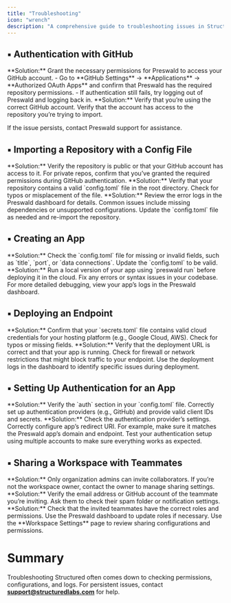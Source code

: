 ```yaml
---
title: "Troubleshooting"
icon: "wrench"
description: "A comprehensive guide to troubleshooting issues in Structured"
---
```


## ▪️ Authentication with GitHub

<Steps>
  <Step title="Failed to Authenticate with GitHub">
    **Solution:** Grant the necessary permissions for Preswald to access your
    GitHub account. - Go to **GitHub Settings** → **Applications** →
    **Authorized OAuth Apps** and confirm that Preswald has the required
    repository permissions. - If authentication still fails, try logging out of
    Preswald and logging back in.
  </Step>
  <Step title="GitHub Account Not Found">
    **Solution:** Verify that you’re using the correct GitHub account. Verify
    that the account has access to the repository you’re trying to import.
  </Step>
</Steps>

<Check>If the issue persists, contact Preswald support for assistance.</Check>

## ▪️ Importing a Repository with a Config File

<Steps>
  <Step title="Repository Not Found">
    **Solution:** Verify the repository is public or that your GitHub account
    has access to it. For private repos, confirm that you’ve granted the
    required permissions during GitHub authentication.
  </Step>
  <Step title="Config File Not Detected">
    **Solution:** Verify that your repository contains a valid `config.toml`
    file in the root directory. Check for typos or misplacement of the file.
  </Step>
  <Step title="Import Fails with an Error">
    **Solution:** Review the error logs in the Preswald dashboard for details.
    Common issues include missing dependencies or unsupported configurations.
    Update the `config.toml` file as needed and re-import the repository.
  </Step>
</Steps>

## ▪️ Creating an App

<Steps>
  <Step title="App Fails to Initialize">
    **Solution:** Check the `config.toml` file for missing or invalid fields,
    such as `title`, `port`, or `data connections`. Update the `config.toml` to
    be valid.
  </Step>
  <Step title="Error in App Code">
    **Solution:** Run a local version of your app using `preswald run` before
    deploying it in the cloud. Fix any errors or syntax issues in your codebase.
  </Step>
</Steps>

<Check>
  For more detailed debugging, view your app’s logs in the Preswald dashboard.
</Check>

## ▪️ Deploying an Endpoint

<Steps>
  <Step title="Deployment Fails">
    **Solution:** Confirm that your `secrets.toml` file contains valid cloud
    credentials for your hosting platform (e.g., Google Cloud, AWS). Check for
    typos or missing fields.
  </Step>
  <Step title="Endpoint Not Accessible">
    **Solution:** Verify that the deployment URL is correct and that your app is
    running. Check for firewall or network restrictions that might block traffic
    to your endpoint.
  </Step>
</Steps>

<Check>
  Use the deployment logs in the dashboard to identify specific issues during
  deployment.
</Check>

## ▪️ Setting Up Authentication for an App

<Steps>
  <Step title="Auth Configuration Errors">
    **Solution:** Verify the `auth` section in your `config.toml` file.
    Correctly set up authentication providers (e.g., GitHub) and provide valid
    client IDs and secrets.
  </Step>
  <Step title="Users Unable to Log In">
    **Solution:** Check the authentication provider’s settings. Correctly
    configure app’s redirect URI. For example, make sure it matches the Preswald
    app’s domain and endpoint.
  </Step>
</Steps>

<Check>
  Test your authentication setup using multiple accounts to make sure everything
  works as expected.
</Check>

## ▪️ Sharing a Workspace with Teammates

<Steps>
  <Step title="Unable to Share Workspace">
    **Solution:** Only organization admins can invite collaborators. If you’re
    not the workspace owner, contact the owner to manage sharing settings.
  </Step>
  <Step title="Invitation Not Received">
    **Solution:** Verify the email address or GitHub account of the teammate
    you’re inviting. Ask them to check their spam folder or notification
    settings.
  </Step>
  <Step title="Collaborators Can’t Access Resources">
    **Solution:** Check that the invited teammates have the correct roles and
    permissions. Use the Preswald dashboard to update roles if necessary.
  </Step>
</Steps>

<Check>
  Use the **Workspace Settings** page to review sharing configurations and
  permissions.
</Check>

# Summary

Troubleshooting Structured often comes down to checking permissions, configurations, and logs. For persistent issues, contact **support@structuredlabs.com** for help.
